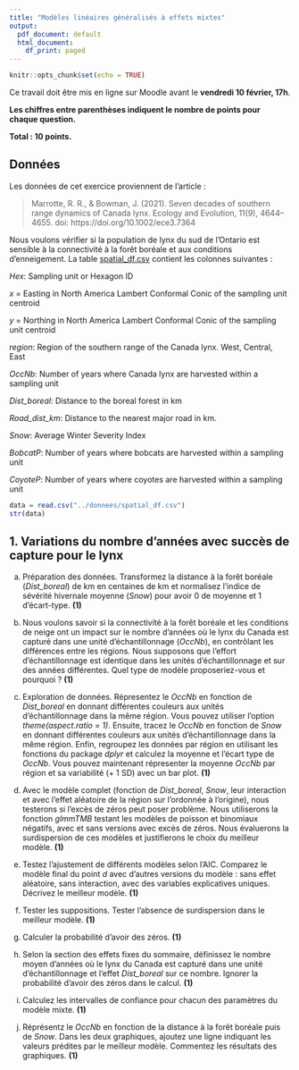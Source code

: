 ---
title: "Modèles linéaires généralisés à effets mixtes"
output:
  pdf_document: default
  html_document:
    df_print: paged
---

```{r setup, include=FALSE}
knitr::opts_chunk$set(echo = TRUE)
```

Ce travail doit être mis en ligne sur Moodle avant le **vendredi 10 février, 17h**.

**Les chiffres entre parenthèses indiquent le nombre de points pour chaque question.**

**Total : 10 points.**

## Données

Les données de cet exercice proviennent de l'article :

> Marrotte, R. R., & Bowman, J. (2021). Seven decades of southern range dynamics of Canada lynx. Ecology and Evolution, 11(9), 4644–4655. doi: https://doi.org/10.1002/ece3.7364

Nous voulons vérifier si la population de lynx du sud de l'Ontario est sensible à la connectivité à la forêt boréale et aux conditions d'enneigement. La table [spatial_df.csv](../donnees/spatial_df.csv) contient les colonnes suivantes :

*Hex*: Sampling unit or Hexagon ID

*x* = Easting in North America Lambert Conformal Conic of the sampling unit centroid

*y* = Northing in North America Lambert Conformal Conic of the sampling unit centroid

*region*: Region of the southern range of the Canada lynx. West, Central, East

*OccNb*: Number of years where Canada lynx are harvested within a sampling unit

*Dist_boreal*: Distance to the boreal forest in km

*Road_dist_km*: Distance to the nearest major road in km.

*Snow*: Average Winter Severity Index

*BobcatP*: Number of years where bobcats are harvested within a sampling unit

*CoyoteP*: Number of years where coyotes are harvested within a sampling unit

```{r, warning = FALSE, message = FALSE}
data = read.csv("../donnees/spatial_df.csv")
str(data)
```

## 1. Variations du nombre d'années avec succès de capture pour le lynx

a. Préparation des données. Transformez la distance à la forêt boréale (*Dist_boreal*) de km en centaines de km et normalisez l'indice de sévérité hivernale moyenne (*Snow*) pour avoir 0 de moyenne et 1 d'écart-type. **(1)**

b. Nous voulons savoir si la connectivité à la forêt boréale et les conditions de neige ont un impact sur le nombre d'années où le lynx du Canada est capturé dans une unité d'échantillonnage (*OccNb*), en contrôlant les différences entre les régions. Nous supposons que l'effort d'échantillonnage est identique dans les unités d'échantillonnage et sur des années différentes. Quel type de modèle proposeriez-vous et pourquoi ? **(1)**

c. Exploration de données. Répresentez le *OccNb* en fonction de *Dist_boreal* en donnant différentes couleurs aux unités d'échantillonnage dans la même région. Vous pouvez utiliser l'option *theme(aspect.ratio = 1)*. Ensuite, tracez le *OccNb* en fonction de *Snow* en donnant différentes couleurs aux unités d'échantillonnage dans la même région. Enfin, regroupez les données par région en utilisant les fonctions du package *dplyr* et calculez la moyenne et l'écart type de *OccNb*. Vous pouvez maintenant répresenter la moyenne *OccNb* par région et sa variabilité (+ 1 SD) avec un bar plot. **(1)**

d. Avec le modèle complet (fonction de *Dist_boreal*, *Snow*, leur interaction et avec l'effet aléatoire de la région sur l'ordonnée à l'origine), nous testerons si l'excès de zéros peut poser problème. Nous utiliserons la fonction *glmmTMB* testant les modèles de poisson et binomiaux négatifs, avec et sans versions avec excès de zéros. Nous évaluerons la surdispersion de ces modèles et justifierons le choix du meilleur modèle. **(1)**

e. Testez l'ajustement de différents modèles selon l'AIC. Comparez le modèle final du point *d* avec d'autres versions du modèle : sans effet aléatoire, sans interaction, avec des variables explicatives uniques. Décrivez le meilleur modèle. **(1)**

f. Tester les suppositions. Tester l'absence de surdispersion dans le meilleur modèle. **(1)**

g. Calculer la probabilité d'avoir des zéros. **(1)**

h. Selon la section des effets fixes du sommaire, définissez le nombre moyen d'années où le lynx du Canada est capturé dans une unité d'échantillonnage et l'effet *Dist_boreal* sur ce nombre. Ignorer la probabilité d'avoir des zéros dans le calcul. **(1)**

i. Calculez les intervalles de confiance pour chacun des paramètres du modèle mixte. **(1)**

j. Réprésentz le *OccNb* en fonction de la distance à la forêt boréale puis de *Snow*. Dans les deux graphiques, ajoutez une ligne indiquant les valeurs prédites par le meilleur modèle. Commentez les résultats des graphiques. **(1)**
